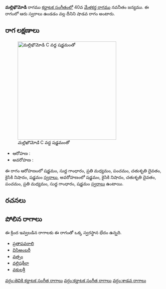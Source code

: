 {{Infobox ragam
	| name          	= మల్లిఖౌమోడి
	| synonym	    	= 
	| mela          	= 
	| chakra        	= 
	| janaka        	= 
	| type          	= శాడవ
	| arohanam      	= {{svaraC|S|G1|M2|P|D2|N2|S'}} 
	| avarohanam    	= {{svaraC|S'|N2|D2|P|M2|G1|S}}
	| jeeva         	=
	| chhaya        	=
	| nyasa         	=
	| vishesha      	= 
	| equivalent  		= 
}}
{{కర్ణాటక సంగీత రాగాలు}}
'''మల్లిఖౌమోడి''' రాగము [[కర్ణాటక సంగీతం]]లో 40వ [[మేళకర్త రాగము]] నవనీతం జన్యము.  ఈ రాగంలో ఆరు స్వరాలు ఉండడం వల్ల దీనిని షాడవ రాగం అంటారు.


==రాగ లక్షణాలు==
[[Image:mallikaumodi_kb2wiki.png|thumb|right|316px|''మల్లిఖౌమోడి'' C వద్ద షడ్జమంతో]]

* ఆరోహణ : {{svaraC|S|G1|M2|P|D2|N2|S'}} 
* అవరోహణ : {{svaraC|S'|N2|D2|P|M2|G1|S}}

ఈ రాగం ఆరోహణంలో షడ్జమం, సుద్ద  గాంధారం, ప్రతి మధ్యమం, పంచమం, చతుశృతి దైవతం, కైసికి నిషాదం, షడ్జమం [[స్వరాలు]], అవరోహణంలో షడ్జమం, కైసికి నిషాదం, చతుశృతి దైవతం, పంచమం, ప్రతి మధ్యమం, సుద్ద  గాంధారం, షడ్జమం [[స్వరాలు]] ఉంటాయి.

==రచనలు==



==పోలిన రాగాలు==
ఈ క్రింద ఇవ్వబడిన రాగాలకు ఈ రాగంతో ఒక్క స్వరస్థాన భేదం ఉన్నది.
* [[ ప్రతాపవరాలి]]
* [[విసిఅంబరీ]]
* [[వత్సం]]
* [[వల్లిషకీలా]]
* [[వకులశ్రీ]]



[[వర్గం:తెవికి కర్ణాటక సంగీత రాగాలు]]
[[వర్గం:కర్ణాటక సంగీత రాగాలు]]
[[వర్గం:శాడవ రాగాలు]]